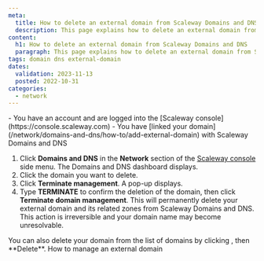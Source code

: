 ```yaml
---
meta:
  title: How to delete an external domain from Scaleway Domains and DNS
  description: This page explains how to delete an external domain from Scaleway Domains and DNS
content:
  h1: How to delete an external domain from Scaleway Domains and DNS
  paragraph: This page explains how to delete an external domain from Scaleway Domains and DNS
tags: domain dns external-domain
dates:
  validation: 2023-11-13
  posted: 2022-10-31
categories:
  - network
---
```


<Macro id="requirements" >

<Message type="requirement">
  - You have an account and are logged into the [Scaleway console](https://console.scaleway.com)
  - You have [linked your domain](/network/domains-and-dns/how-to/add-external-domain) with Scaleway Domains and DNS
</Message>

1. Click **Domains and DNS** in the **Network** section of the [Scaleway console](https://console.scaleway.com) side menu. The Domains and DNS dashboard displays.
2. Click the domain you want to delete.
3. Click **Terminate management**. A pop-up displays.
4. Type **TERMINATE** to confirm the deletion of the domain, then click **Terminate domain management**.
    <Lightbox src="scaleway-dns-delete-domain.webp" alt="" />
    <Message type="important">
      This will permanently delete your external domain and its related zones from Scaleway Domains and DNS. This action is irreversible and your domain name may become unresolvable.
    </Message>

<Message type="tip">
  You can also delete your domain from the list of domains by clicking <Icon name="more" />, then **Delete**.
</Message>

<Navigation title="See also">
  <PreviousButton to="/network/domains-and-dns/how-to/manage-external-domain/">How to manage an external domain</PreviousButton>
</Navigation>
